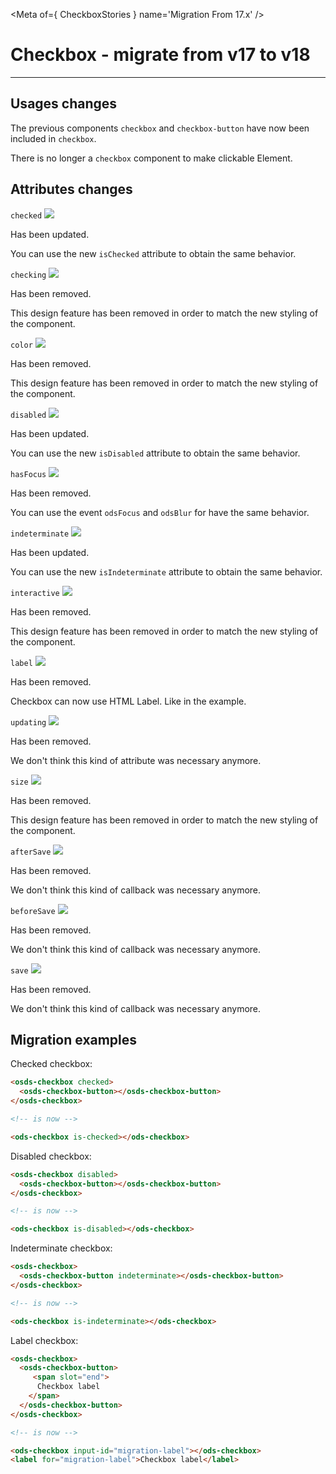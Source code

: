 
<Meta of={ CheckboxStories } name='Migration From 17.x' />

# Checkbox - migrate from v17 to v18
----

## Usages changes

The previous components `checkbox` and `checkbox-button` have now been included in `checkbox`.

There is no longer a `checkbox` component to make clickable Element.

## Attributes changes

`checked` <img src="https://img.shields.io/badge/updated-00FFFF" />

Has been updated.

You can use the new `isChecked` attribute to obtain the same behavior.

`checking` <img src="https://img.shields.io/badge/removed-FF0000" />

Has been removed.

This design feature has been removed in order to match the new styling of the component.

`color` <img src="https://img.shields.io/badge/removed-FF0000" />

Has been removed.

This design feature has been removed in order to match the new styling of the component.

`disabled` <img src="https://img.shields.io/badge/updated-00FFFF" />

Has been updated.

You can use the new `isDisabled` attribute to obtain the same behavior.

`hasFocus` <img src="https://img.shields.io/badge/removed-FF0000" />

Has been removed.

You can use the event `odsFocus` and `odsBlur` for have the same behavior.

`indeterminate` <img src="https://img.shields.io/badge/updated-00FFFF" />

Has been updated.

You can use the new `isIndeterminate` attribute to obtain the same behavior.

`interactive` <img src="https://img.shields.io/badge/removed-FF0000" />

Has been removed.

This design feature has been removed in order to match the new styling of the component.

`label` <img src="https://img.shields.io/badge/removed-FF0000" />

Has been removed.

Checkbox can now use HTML Label. Like in the example.

`updating` <img src="https://img.shields.io/badge/removed-FF0000" />

Has been removed.

We don't think this kind of attribute was necessary anymore.

`size` <img src="https://img.shields.io/badge/removed-FF0000" />

Has been removed.

This design feature has been removed in order to match the new styling of the component.

`afterSave` <img src="https://img.shields.io/badge/removed-FF0000" />

Has been removed.

We don't think this kind of callback was necessary anymore.

`beforeSave` <img src="https://img.shields.io/badge/removed-FF0000" />

Has been removed.

We don't think this kind of callback was necessary anymore.

`save` <img src="https://img.shields.io/badge/removed-FF0000" />

Has been removed.

We don't think this kind of callback was necessary anymore.

## Migration examples

Checked checkbox:
```html
<osds-checkbox checked>
  <osds-checkbox-button></osds-checkbox-button>
</osds-checkbox>

<!-- is now -->

<ods-checkbox is-checked></ods-checkbox>
```

Disabled checkbox:
```html
<osds-checkbox disabled>
  <osds-checkbox-button></osds-checkbox-button>
</osds-checkbox>

<!-- is now -->

<ods-checkbox is-disabled></ods-checkbox>
```

Indeterminate checkbox:
```html
<osds-checkbox>
  <osds-checkbox-button indeterminate></osds-checkbox-button>
</osds-checkbox>

<!-- is now -->

<ods-checkbox is-indeterminate></ods-checkbox>
```

Label checkbox:
```html
<osds-checkbox>
  <osds-checkbox-button>
     <span slot="end">
      Checkbox label
    </span>
  </osds-checkbox-button>
</osds-checkbox>

<!-- is now -->

<ods-checkbox input-id="migration-label"></ods-checkbox>
<label for="migration-label">Checkbox label</label>
```
